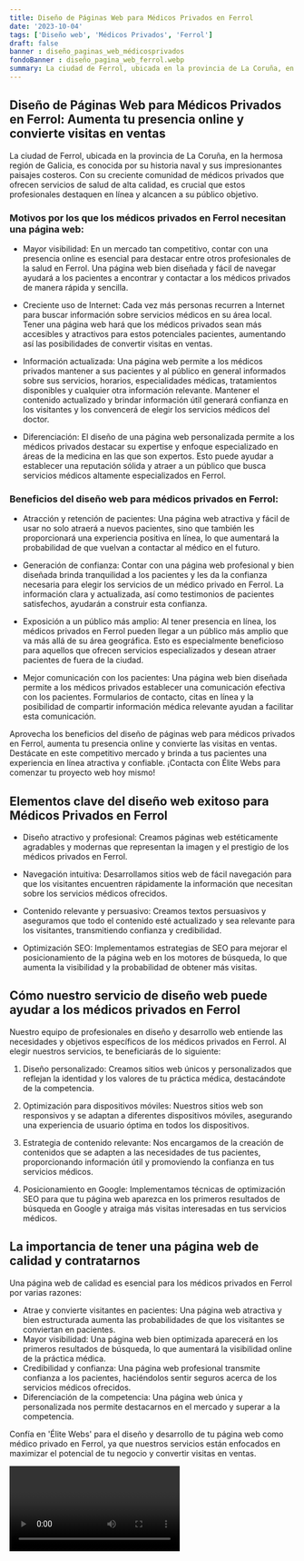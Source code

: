 ```yaml
---
title: Diseño de Páginas Web para Médicos Privados en Ferrol
date: '2023-10-04'
tags: ['Diseño web', 'Médicos Privados', 'Ferrol']
draft: false
banner : diseño_paginas_web_médicosprivados
fondoBanner : diseño_pagina_web_ferrol.webp
summary: La ciudad de Ferrol, ubicada en la provincia de La Coruña, en la hermosa región de Galicia, es conocida por su historia naval y sus impresionantes paisajes costeros. Con su creciente comunidad de médicos privados que ofrecen servicios de salud de alta calidad, es crucial que estos profesionales destaquen en línea y alcancen a su público objetivo.
---
```


## Diseño de Páginas Web para Médicos Privados en Ferrol: Aumenta tu presencia online y convierte visitas en ventas

La ciudad de Ferrol, ubicada en la provincia de La Coruña, en la hermosa región de Galicia, es conocida por su historia naval y sus impresionantes paisajes costeros. Con su creciente comunidad de médicos privados que ofrecen servicios de salud de alta calidad, es crucial que estos profesionales destaquen en línea y alcancen a su público objetivo.

### Motivos por los que los médicos privados en Ferrol necesitan una página web:

- Mayor visibilidad: En un mercado tan competitivo, contar con una presencia online es esencial para destacar entre otros profesionales de la salud en Ferrol. Una página web bien diseñada y fácil de navegar ayudará a los pacientes a encontrar y contactar a los médicos privados de manera rápida y sencilla.

- Creciente uso de Internet: Cada vez más personas recurren a Internet para buscar información sobre servicios médicos en su área local. Tener una página web hará que los médicos privados sean más accesibles y atractivos para estos potenciales pacientes, aumentando así las posibilidades de convertir visitas en ventas.

- Información actualizada: Una página web permite a los médicos privados mantener a sus pacientes y al público en general informados sobre sus servicios, horarios, especialidades médicas, tratamientos disponibles y cualquier otra información relevante. Mantener el contenido actualizado y brindar información útil generará confianza en los visitantes y los convencerá de elegir los servicios médicos del doctor.

- Diferenciación: El diseño de una página web personalizada permite a los médicos privados destacar su expertise y enfoque especializado en áreas de la medicina en las que son expertos. Esto puede ayudar a establecer una reputación sólida y atraer a un público que busca servicios médicos altamente especializados en Ferrol.

### Beneficios del diseño web para médicos privados en Ferrol:

- Atracción y retención de pacientes: Una página web atractiva y fácil de usar no solo atraerá a nuevos pacientes, sino que también les proporcionará una experiencia positiva en línea, lo que aumentará la probabilidad de que vuelvan a contactar al médico en el futuro.

- Generación de confianza: Contar con una página web profesional y bien diseñada brinda tranquilidad a los pacientes y les da la confianza necesaria para elegir los servicios de un médico privado en Ferrol. La información clara y actualizada, así como testimonios de pacientes satisfechos, ayudarán a construir esta confianza.

- Exposición a un público más amplio: Al tener presencia en línea, los médicos privados en Ferrol pueden llegar a un público más amplio que va más allá de su área geográfica. Esto es especialmente beneficioso para aquellos que ofrecen servicios especializados y desean atraer pacientes de fuera de la ciudad.

- Mejor comunicación con los pacientes: Una página web bien diseñada permite a los médicos privados establecer una comunicación efectiva con los pacientes. Formularios de contacto, citas en línea y la posibilidad de compartir información médica relevante ayudan a facilitar esta comunicación.

Aprovecha los beneficios del diseño de páginas web para médicos privados en Ferrol, aumenta tu presencia online y convierte las visitas en ventas. Destácate en este competitivo mercado y brinda a tus pacientes una experiencia en línea atractiva y confiable. ¡Contacta con Élite Webs para comenzar tu proyecto web hoy mismo!

<GifSeo />

<Cta />

## Elementos clave del diseño web exitoso para Médicos Privados en Ferrol

- Diseño atractivo y profesional: Creamos páginas web estéticamente agradables y modernas que representan la imagen y el prestigio de los médicos privados en Ferrol.

- Navegación intuitiva: Desarrollamos sitios web de fácil navegación para que los visitantes encuentren rápidamente la información que necesitan sobre los servicios médicos ofrecidos.

- Contenido relevante y persuasivo: Creamos textos persuasivos y aseguramos que todo el contenido esté actualizado y sea relevante para los visitantes, transmitiendo confianza y credibilidad.

- Optimización SEO: Implementamos estrategias de SEO para mejorar el posicionamiento de la página web en los motores de búsqueda, lo que aumenta la visibilidad y la probabilidad de obtener más visitas.

## Cómo nuestro servicio de diseño web puede ayudar a los médicos privados en Ferrol

Nuestro equipo de profesionales en diseño y desarrollo web entiende las necesidades y objetivos específicos de los médicos privados en Ferrol. Al elegir nuestros servicios, te beneficiarás de lo siguiente:

1. Diseño personalizado: Creamos sitios web únicos y personalizados que reflejan la identidad y los valores de tu práctica médica, destacándote de la competencia.

2. Optimización para dispositivos móviles: Nuestros sitios web son responsivos y se adaptan a diferentes dispositivos móviles, asegurando una experiencia de usuario óptima en todos los dispositivos.

3. Estrategia de contenido relevante: Nos encargamos de la creación de contenidos que se adapten a las necesidades de tus pacientes, proporcionando información útil y promoviendo la confianza en tus servicios médicos.

4. Posicionamiento en Google: Implementamos técnicas de optimización SEO para que tu página web aparezca en los primeros resultados de búsqueda en Google y atraiga más visitas interesadas en tus servicios médicos.

## La importancia de tener una página web de calidad y contratarnos

Una página web de calidad es esencial para los médicos privados en Ferrol por varias razones:

- Atrae y convierte visitantes en pacientes: Una página web atractiva y bien estructurada aumenta las probabilidades de que los visitantes se conviertan en pacientes. 
- Mayor visibilidad: Una página web bien optimizada aparecerá en los primeros resultados de búsqueda, lo que aumentará la visibilidad online de la práctica médica.
- Credibilidad y confianza: Una página web profesional transmite confianza a los pacientes, haciéndolos sentir seguros acerca de los servicios médicos ofrecidos.
- Diferenciación de la competencia: Una página web única y personalizada nos permite destacarnos en el mercado y superar a la competencia.

Confía en 'Élite Webs' para el diseño y desarrollo de tu página web como médico privado en Ferrol, ya que nuestros servicios están enfocados en maximizar el potencial de tu negocio y convertir visitas en ventas.

<Video />

<CtaBot job='Médicos Privados' city='Ferrol'/>

<Gmaps query='Ferrol+españa+maps' />